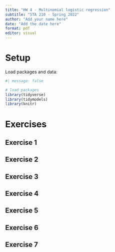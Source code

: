 ```yaml
---
title: "HW 4 - Multinomial logistic regression"
subtitle: "STA 210 - Spring 2022"
author: "Add your name here"
date: "Add the date here"
format: pdf
editor: visual
---
```


# Setup

Load packages and data:

```r
#| message: false

# load packages
library(tidyverse)
library(tidymodels)
library(knitr)
```

# Exercises

## Exercise 1


\pagebreak

## Exercise 2


\pagebreak

## Exercise 3


\pagebreak

## Exercise 4


\pagebreak

## Exercise 5


\pagebreak

## Exercise 6


\pagebreak

## Exercise 7

